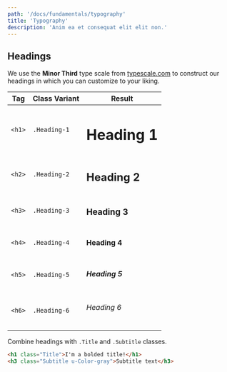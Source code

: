 ```yaml
---
path: '/docs/fundamentals/typography'
title: 'Typography'
description: 'Anim ea et consequat elit elit non.'
---
```


## Headings

We use the **Minor Third** type scale from [typescale.com](typescale.com) to construct
our headings in which you can customize to your liking.

<!--
<Examples.HeadingsTable /> -->

| Tag    | Class Variant | Result             |
| ------ | ------------- | ------------------ |
| `<h1>` | `.Heading-1`  | <h1>Heading 1</h1> |
| `<h2>` | `.Heading-2`  | <h2>Heading 2</h2> |
| `<h3>` | `.Heading-3`  | <h3>Heading 3</h3> |
| `<h4>` | `.Heading-4`  | <h4>Heading 4</h4> |
| `<h5>` | `.Heading-5`  | <h5>Heading 5</h5> |
| `<h6>` | `.Heading-6`  | <h6>Heading 6</h6> |

Combine headings with `.Title` and `.Subtitle` classes.

```html preview=true
<h1 class="Title">I'm a bolded title!</h1>
<h3 class="Subtitle u-Color-gray">Subtitle text</h3>
```
